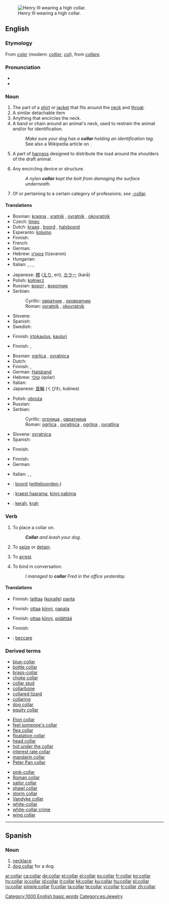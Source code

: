 {{wikipedia}}
[[Image:Henri III Versailles.jpg|thumb|right|Henry III wearing a high collar.]]
==English==

===Etymology===
From {{etyl|fro}} ''[[coler]]'' (modern: ''[[collier]]'', ''[[col]]''), from {{etyl|la}} ''[[collare]]''.

===Pronunciation===
* {{audio|en-us-collar.ogg|Audio (US)}}
* {{rhymes|ɒlə(r)}}

===Noun===
{{en-noun}}

# The part of a [[shirt]] or [[jacket]] that fits around the [[neck]] and [[throat]].
# A similar detachable item
# Anything that encircles the neck.
# A band or chain around an animal's neck, used to restrain the animal and/or for identification.
#: ''Make sure your dog has a '''collar''' holding an identification tag.''
#: See also a Wikipedia article on {{w|horse collar}}.
# A part of [[harness]] designed to distribute the load around the shoulders of the draft animal.
# {{context|technology}} Any encircling device or structure.
#: ''A nylon '''collar''' kept the bolt from damaging the surface underneath.''
# {{context|in compounds}} Of or pertaining to a certain category of professions; ''see'' [[-collar]].

====Translations====
{{trans-top|part of clothing around throat}}
* Bosnian: [[kragna]] {{f}}, [[vratnik]] {{m}}, [[ovratnik]] {{m}}, [[okovratnik]] {{m}}
* Czech: [[límec]] {{m}}
* Dutch: [[kraag]] {{m}}, [[boord]] {{m}}, [[halsboord]] {{m}}
* Esperanto: [[kolumo]]
* Finnish: {{t-|fi|kaulus}}
* French: {{t+|fr|col|m}}
* German: {{t+|de|Kragen|m}}
* Hebrew: [[צווארון]] (tzavaron) {{m}}
* Hungarian: {{t-|hu|gallér}}
* Italian: {{t-|it|bavero|m}}, {{t-|it|bavera|f}}, {{t+|it|collo|m}}, {{t+|it|colletto|m}}
{{trans-mid}}
* Japanese: [[襟]] ([[えり]], eri), [[カラー]] (karā)
* Polish: [[kołnierz]] {{m}}
* Russian: [[ворот]] {{m}}, [[воротник]] {{m}}
* Serbian:
*: Cyrillic: [[овратник]] {{m}}, [[оковратник]] {{m}}
*: Roman: [[ovratnik]] {{m}}, [[okovratnik]] {{m}}
* Slovene: {{t+|sl|ovratnik|m}}
* Spanish: {{t+|es|cuello|m}}
* Swedish: {{t+|sv|halsband}}
{{trans-bottom}}

{{trans-top|detachable collar}}
* Finnish: [[irtokaulus]], [[kauluri]]
{{trans-mid}}
{{trans-bottom}}

{{trans-top|anything around the neck}}
* Finnish: {{t-|fi|kaulus}}, {{t-|fi|panta}}
{{trans-mid}}
{{trans-bottom}}

{{trans-top|device for restraining animal}}
* Bosnian: [[ogrlica]] {{f}}, [[ovratnica]] {{f}}
* Dutch: {{t+|nl|riem|m}}
* Finnish: {{t-|fi|panta}}, {{t+|fi|kaulapanta}}
* German: [[Halsband]] {{n}}
* Hebrew: [[קולר]] (qolar) {{m}}
* Italian: {{t+|it|collare|m}}
* Japanese: [[首輪]] (くびわ, kubiwa)
{{trans-mid}}
* Polish: [[obroża]] {{f}}
* Russian: {{t+|ru|ошейник|m|sc=Cyrl}}
* Serbian:
*: Cyrillic: [[огрлица]] {{f}}, [[овратница]] {{f}}
*: Roman: [[ogrlica]] {{f}}, [[ovratnica]] {{f}}, [[ogrlina]] {{f}}, [[ovratlina]] {{f}}
* Slovene: [[ovratnica]] {{f}}
* Spanish: {{t+|es|collar|m}}
{{trans-bottom}}

{{trans-top|part of harness}}
* Finnish: {{t+|fi|länget}}
{{trans-mid}}
{{trans-bottom}}

{{trans-top|any encircling device or structure}}
* Finnish: {{t-|fi|kaulus}}
* German: {{t-|es|Ring|m}}
{{trans-mid}}
* Italian: {{t+|it|collo|m}}, {{t+|it|anello|m}}, {{t-|it|fascetta|f}}
{{trans-bottom}}

<!--Remove this section once all of the translations below have been moved into the tables above.-->
{{checktrans-top}}
* {{ttbc|Dutch}}: [[boord]] ([[witteboorden-]])
* {{ttbc|Estonian}}: [[kraest haarama]], [[kinni nabima]]
* {{ttbc|Indonesian}}: [[kerah]], [[krah]]
{{trans-bottom}}

===Verb===
{{en-verb}}

# {{transitive}} To place a collar on.
#: '''''Collar''' and leash your dog.''
# To [[seize]] or [[detain]].
# {{law enforcement}} To [[arrest]].
# {{transitive}} To bind in conversation.
#: ''I managed to '''collar''' Fred in the office yesterday.''

====Translations====
{{trans-top|place a collar on}}
* Finnish: [[laittaa]] ([[koira|koiralle]]) [[panta]]
{{trans-mid}}
{{trans-bottom}}

{{trans-top|seize or detain}}
* Finnish: [[ottaa]] [[kiinni]], [[napata]]
{{trans-mid}}
{{trans-bottom}}

{{trans-top|arrest}}
* Finnish: [[ottaa]] [[kiinni]], [[pidättää]]
{{trans-mid}}
{{trans-bottom}}

{{trans-top|bind in conversation}}
* Finnish: {{t+|fi|tavoittaa}}
{{trans-mid}}
{{trans-bottom}}

{{checktrans-top}}
* {{ttbc|Italian}}: [[beccare]]
{{trans-bottom}}

===Derived terms===
{{top3}}
* [[blue-collar]]
* [[bottle collar]]
* [[brass-collar]]
* [[choke collar]]
* [[collar stud]]
* [[collarbone]]
* [[collared lizard]]
* [[collaring]]
* [[dog collar]]
* [[equity collar]]
{{mid3}}
* [[Eton collar]]
* [[feel someone's collar]]
* [[flea collar]]
* [[floatation collar]]
* [[head collar]]
* [[hot under the collar]]
* [[interest rate collar]]
* [[mandarin collar]]
* [[Peter Pan collar]]
{{mid3}}
* [[pink-collar]]
* [[Roman collar]]
* [[sailor collar]]
* [[shawl collar]]
* [[storm collar]]
* [[Vandyke collar]]
* [[white-collar]]
* [[white-collar crime]]
* [[wing collar]]
{{bottom}}

[[Category:1000 English basic words]]

----

==Spanish==

===Noun===
{{es-noun-m|pl=collares}}

# [[necklace]]
# [[dog collar]] for a dog.

[[Category:es:Jewelry]]

[[ar:collar]]
[[ca:collar]]
[[de:collar]]
[[et:collar]]
[[el:collar]]
[[es:collar]]
[[fr:collar]]
[[ko:collar]]
[[hy:collar]]
[[io:collar]]
[[id:collar]]
[[it:collar]]
[[kk:collar]]
[[ku:collar]]
[[hu:collar]]
[[pl:collar]]
[[ru:collar]]
[[simple:collar]]
[[fi:collar]]
[[ta:collar]]
[[te:collar]]
[[vi:collar]]
[[tr:collar]]
[[zh:collar]]
